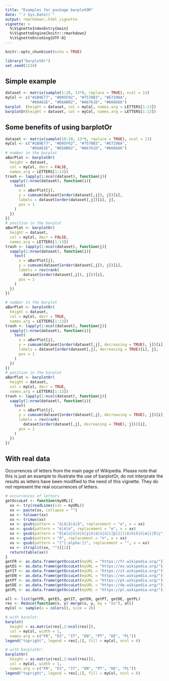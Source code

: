 ```yaml
---
title: "Examples for package barplotOR"
date: "`r Sys.Date()`"
output: rmarkdown::html_vignette
vignette: >
  %\VignetteIndexEntry{main}
  %\VignetteEngine{knitr::rmarkdown}
  %\VignetteEncoding{UTF-8}
---
```


```r
knitr::opts_chunk$set(echo = TRUE)
```

```r
library("barplotOr")
set.seed(1234)
```

## Simple example

```r
dataset <- matrix(sample(1:20, 13*8, replace = TRUE), ncol = 13)
myCol <- c("#1B9E77", "#D95F02", "#7570B3", "#E7298A",
           "#66A61E", "#E6AB02", "#A6761D", "#666666")
barplot  (height = dataset, col = myCol, names.arg = LETTERS[1:13])
barplotOr(height = dataset, col = myCol, names.arg = LETTERS[1:13])
```

## Some benefits of using barplotOr

```r
dataset <- matrix(sample(10:20, 13*8, replace = TRUE), ncol = 13)
myCol <- c("#1B9E77", "#D95F02", "#7570B3", "#E7298A",
           "#66A61E", "#E6AB02", "#A6761D", "#666666")
# number in the barplot
aBarPlot <- barplotOr(
  height = dataset,
  col = myCol, decr = FALSE,
  names.arg = LETTERS[1:13])
trash <- lapply(1:ncol(dataset), function(j){
  sapply(1:nrow(dataset), function(i){
    text(
      x = aBarPlot[j],
      y = cumsum(dataset[order(dataset[,j]), j])[i],
      labels = dataset[order(dataset[,j])[i], j],
      pos = 1
    )
  })
})
# position in the barplot
aBarPlot <- barplotOr(
  height = dataset,
  col = myCol, decr = FALSE,
  names.arg = LETTERS[1:13])
trash <- lapply(1:ncol(dataset), function(j){
  sapply(1:nrow(dataset), function(i){
    text(
      x = aBarPlot[j],
      y = cumsum(dataset[order(dataset[,j]), j])[i],
      labels = rev(rank(
        dataset[order(dataset[,j]), j]))[i],
      pos = 1
    )
  })
})

# number in the barplot
aBarPlot <- barplotOr(
  height = dataset,
  col = myCol, decr = TRUE,
  names.arg = LETTERS[1:13])
trash <- lapply(1:ncol(dataset), function(j){
  sapply(1:nrow(dataset), function(i){
    text(
      x = aBarPlot[j],
      y = cumsum(dataset[order(dataset[,j], decreasing = TRUE), j])[i],
      labels = dataset[order(dataset[,j], decreasing = TRUE)[i], j],
      pos = 1
    )
  })
})
# position in the barplot
aBarPlot <- barplotOr(
  height = dataset,
  col = myCol, decr = TRUE,
  names.arg = LETTERS[1:13])
trash <- lapply(1:ncol(dataset), function(j){
  sapply(1:nrow(dataset), function(i){
    text(
      x = aBarPlot[j],
      y = cumsum(dataset[order(dataset[,j], decreasing = TRUE), j])[i],
      labels = rev(rank(
        dataset[order(dataset[,j], decreasing = TRUE), j]))[i],
      pos = 1
    )
  })
})
```

## With real data

Occurrences of letters from the main page of Wikipedia. Please note that this is just an example to illustrate the use of barplotOr, do not interprate the results as letters have been modified to the need of this vignette. They do not represent the real occurrences of letters.

```r
# occurrences of letters
getOccuLet <- function(myURL){
  xx <- try(readLines(con = myURL))
  xx <- paste(xx, collapse = "")
  xx <- tolower(xx)
  xx <- trimws(xx)
  xx <- gsub(pattern = "à|â|ã|ä|å", replacement = "a", x = xx)
  xx <- gsub(pattern = "é|ê|è", replacement = "e", x = xx)
  xx <- gsub(pattern = "ð|ø|ù|û|ò|ò|ÿ|ó|á|ü|ú|ì|þ|î|ï|ë|ô|õ|ö|æ|í|ß|ç", replacement = "", x = xx)
  xx <- gsub(pattern = "ñ", replacement = "n", x = xx)
  xx <- gsub(pattern = "[^[:alpha:]]", replacement = "", x = xx)
  xx <- strsplit(xx, "")[[1]]
  return(table(xx))
}
getFR <- as.data.frame(getOccuLet(myURL = "https://fr.wikipedia.org/"))
getES <- as.data.frame(getOccuLet(myURL = "https://es.wikipedia.org/"))
getIT <- as.data.frame(getOccuLet(myURL = "https://it.wikipedia.org/"))
getEN <- as.data.frame(getOccuLet(myURL = "https://en.wikipedia.org/"))
getPT <- as.data.frame(getOccuLet(myURL = "https://pt.wikipedia.org/"))
getDE <- as.data.frame(getOccuLet(myURL = "https://de.wikipedia.org/"))
getPL <- as.data.frame(getOccuLet(myURL = "https://pl.wikipedia.org/"))

all <- list(getFR, getES, getIT, getEN, getPT, getDE, getPL)
res <- Reduce(function(x, y) merge(x, y, by = "xx"), all)
myCol <- sample(x = colors(), size = 26)

# with barplot:
barplot(
  height = as.matrix(res[,2:ncol(res)]),
  col = myCol, width = 1,
  names.arg = c("FR", "ES", "IT", "EN", "PT", "DE", "PL"))
legend("topright", legend = res[,1], fill = myCol, ncol = 6)

# with barplotOr:
barplotOr(
  height = as.matrix(res[,2:ncol(res)]),
  col = myCol, width = 1,
  names.arg = c("FR", "ES", "IT", "EN", "PT", "DE", "PL"))
legend("topright", legend = res[,1], fill = myCol, ncol = 6)
```
